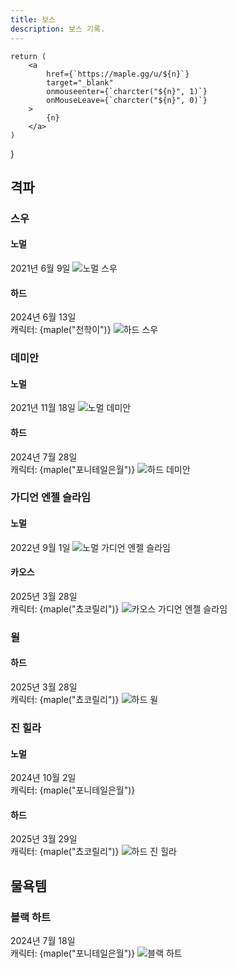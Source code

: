 ```yaml
---
title: 보스
description: 보스 기록.
---
```







    return (
        <a
            href={`https://maple.gg/u/${n}`}
            target="_blank"
            onmouseenter={`charcter("${n}", 1)`}
            onMouseLeave={`charcter("${n}", 0)`}
        >
            {n}
        </a>
    )
}

## 격파

### 스우

#### 노멀

2021년 6월 9일
<Image src={normalLotus} loading="eager" alt="노멀 스우" />

#### 하드

2024년 6월 13일\
캐릭터: {maple("천학이")}
<Image src={hardLotus} loading="eager" alt="하드 스우" />

### 데미안

#### 노멀

2021년 11월 18일
<Image src={normalDamien} alt="노멀 데미안" />

#### 하드

2024년 7월 28일\
캐릭터: {maple("포니테일은월")}
<Image src={hardDamien} alt="하드 데미안" />

### 가디언 엔젤 슬라임

#### 노멀

2022년 9월 1일
<Image src={normalGuardianAngelSlime} alt="노멀 가디언 엔젤 슬라임" />

#### 카오스

2025년 3월 28일\
캐릭터: {maple("쵸코릴리")}
<Image src={chaosGuardianAngelSlime} alt="카오스 가디언 엔젤 슬라임" />

### 윌

#### 하드

2025년 3월 28일\
캐릭터: {maple("쵸코릴리")}
<Image src={hardWill} alt="하드 윌" />

### 진 힐라
#### 노멀
2024년 10월 2일\
캐릭터: {maple("포니테일은월")}

#### 하드

2025년 3월 29일\
캐릭터: {maple("쵸코릴리")}
<Image src={hardVerusHilla} alt="하드 진 힐라" />

## 물욕템

### 블랙 하트

2024년 7월 18일\
캐릭터: {maple("포니테일은월")}
<Image src={blackHeart} alt="블랙 하트" />
